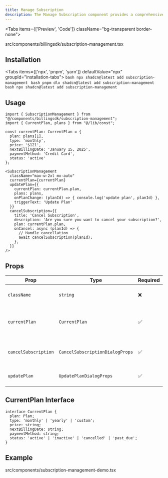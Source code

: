 ```yaml
---
title: Manage Subscription
description: The Manage Subscription component provides a comprehensive interface for users to view and manage their current subscription details, including plan information, billing details, and actions to update or cancel their subscription.
---
```


<Tabs items={['Preview', 'Code']} className="bg-transparent border-none">
  <Tab value="Preview" className="border-none bg-transparent p-0 mt-3">
    <PreviewComponents>
      <SubscriptionManagementDemo />
    </PreviewComponents>
  </Tab>

  <Tab value="Code" className="mt-3">
  <include cwd lang="tsx" meta='title="src/components/billingsdk/subscription-management.tsx"'>src/components/billingsdk/subscription-management.tsx</include>

  </Tab>
</Tabs>

## Installation

<Tabs items={['npx', 'pnpm', 'yarn']} defaultValue="npx" groupId="installation-tabs">
  <Tab value="npx">
    ```bash
    npx shadcn@latest add subscription-management
    ```
  </Tab>
  <Tab value="pnpm">
    ```bash
    pnpm dlx shadcn@latest add subscription-management
    ```
  </Tab>
  <Tab value="yarn">
    ```bash
    npx shadcn@latest add subscription-management
    ```
  </Tab>
</Tabs>

## Usage

```tsx
import { SubscriptionManagement } from "@/components/billingsdk/subscription-management";
import { CurrentPlan, plans } from "@/lib/const";

const currentPlan: CurrentPlan = {
  plan: plans[1],
  type: 'monthly',
  price: '$121',
  nextBillingDate: 'January 15, 2025',
  paymentMethod: 'Credit Card',
  status: 'active'
};

<SubscriptionManagement
  className="max-w-2xl mx-auto"
  currentPlan={currentPlan}
  updatePlan={{
    currentPlan: currentPlan.plan,
    plans: plans,
    onPlanChange: (planId) => { console.log('update plan', planId) },
    triggerText: 'Update Plan'
  }}
  cancelSubscription={{
    title: 'Cancel Subscription',
    description: 'Are you sure you want to cancel your subscription?',
    plan: currentPlan.plan,
    onCancel: async (planId) => {
      // Handle cancellation
      await cancelSubscription(planId);
    },
  }}
/>
```

## Props

| Prop | Type | Required | Description |
|------|------|----------|-------------|
| `className` | `string` | ❌ | Additional CSS classes for styling |
| `currentPlan` | `CurrentPlan` | ✅ | Object containing current subscription details |
| `cancelSubscription` | `CancelSubscriptionDialogProps` | ✅ | Props for the cancel subscription dialog |
| `updatePlan` | `UpdatePlanDialogProps` | ✅ | Props for the update plan dialog |

## CurrentPlan Interface

```tsx
interface CurrentPlan {
  plan: Plan;
  type: 'monthly' | 'yearly' | 'custom';
  price: string;
  nextBillingDate: string;
  paymentMethod: string;
  status: 'active' | 'inactive' | 'cancelled' | 'past_due';
}
```

## Example
<include cwd lang="tsx" meta='title="src/components/subscription-management-demo.tsx"'>src/components/subscription-management-demo.tsx</include>
